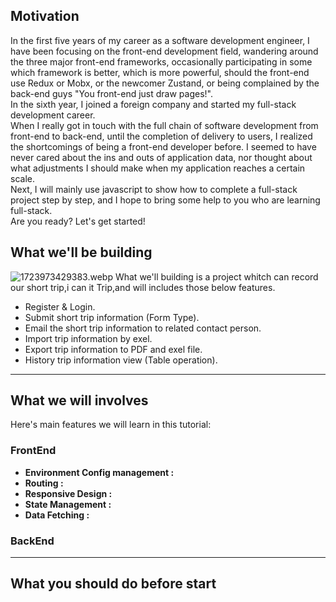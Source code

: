 ## Motivation
In the first five years of my career as a software development engineer, 
I have been focusing on the front-end development field, 
wandering around the three major front-end frameworks, 
occasionally participating in some which framework is better, which is more powerful,
should the front-end use Redux or Mobx, or the newcomer Zustand, or being complained by the back-end guys "You front-end just draw pages!".<br/>
In the sixth year, I joined a foreign company and started my full-stack development career.<br/>
When I really got in touch with the full chain of software development from front-end to back-end, until the completion of delivery to users,
I realized the shortcomings of being a front-end developer before. I seemed to have never cared about the ins and outs of application data, nor thought about what adjustments I should make when my application reaches a certain scale.<br/>
Next, I will mainly use javascript to show how to complete a full-stack project step by step, and I hope to bring some help to you who are learning full-stack.<br/>
Are you ready? Let's get started!

## What we'll be building

<img src="https://s1.locimg.com/2024/08/18/d8b0c7ce56a38.webp" alt="1723973429383.webp" title="1723973429383.webp" />
What we'll building is a project whitch can record our short trip,i can it Trip,and will includes those below features. <br/>

- Register & Login.
- Submit short trip information (Form Type).
- Email the short trip information to related contact person.
- Import trip information by exel.
- Export trip information to PDF and exel file.
- History trip information view (Table operation).

<hr />


## What we will involves
Here's main features we will learn in this tutorial:<br/>
### FrontEnd
- <b>Environment Config management :</b> 
- <b>Routing :</b> 
- <b>Responsive Design :</b> 
- <b>State Management :</b>
- <b>Data Fetching :</b> 

### BackEnd
<hr />

## What you should do before start


